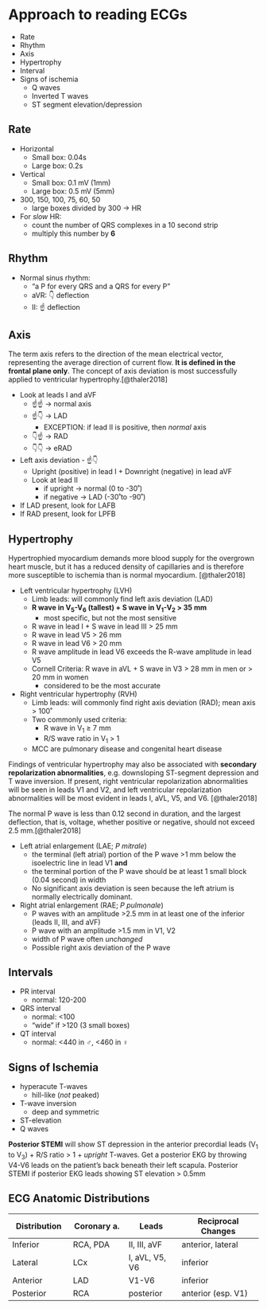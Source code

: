 # Approach to reading ECGs

-   Rate
-   Rhythm
-   Axis
-   Hypertrophy
-   Interval
-   Signs of ischemia
    -   Q waves
    -   Inverted T waves
    -   ST segment elevation/depression

## Rate

-   Horizontal
    -   Small box: 0.04s
    -   Large box: 0.2s
-   Vertical
    -   Small box: 0.1 mV (1mm)
    -   Large box: 0.5 mV (5mm)
-   300, 150, 100, 75, 60, 50
    -   large boxes divided by 300 → HR
-   For *slow* HR:
    -   count the number of QRS complexes in a 10 second strip
    -   multiply this number by **6**

## Rhythm

-   Normal sinus rhythm:
    -   "a P for every QRS and a QRS for every P"
    -   aVR: 👇 deflection
    -   II: ☝️ deflection

## Axis

The term axis refers to the direction of the mean electrical vector, representing the average direction of current flow. **It is defined in the frontal plane only**. The concept of axis deviation is most successfully applied to ventricular hypertrophy.[@thaler2018]

-   Look at leads I and aVF
    -   ☝️☝️ → normal axis
    -   ☝️👇 → LAD
        -   EXCEPTION: if lead II is positive, then *normal* axis
    -   👇☝️ → RAD
    -   👇👇 → eRAD
-   Left axis deviation - ☝️👇
    -   Upright (positive) in lead I + Downright (negative) in lead aVF
    -   Look at lead II
        -   if upright → normal (0 to -30˚)
        -   if negative → LAD (-30˚to -90˚)
-   If LAD present, look for LAFB
-   If RAD present, look for LPFB

## Hypertrophy

Hypertrophied myocardium demands more blood supply for the overgrown heart muscle, but it has a reduced density of capillaries and is therefore more susceptible to ischemia than is normal myocardium. [@thaler2018]

- Left ventricular hypertrophy (LVH)
  - Limb leads: will commonly find left axis deviation (LAD)
  - **R wave in V~5~-V~6~ (tallest) + S wave in V~1~-V~2~ \> 35 mm**
    - most specific, but not the most sensitive
  - R wave in lead I + S wave in lead III \> 25 mm
  - R wave in lead V5 > 26 mm
  - R wave in lead V6 > 20 mm
  - R wave amplitude in lead V6 exceeds the R-wave amplitude in lead V5
  - Cornell Criteria: R wave in aVL + S wave in V3 > 28 mm in men or > 20 mm in women
    - considered to be the most accurate
- Right ventricular hypertrophy (RVH)
  - Limb leads: will commonly find right axis deviation (RAD); mean axis > 100˚
  - Two commonly used criteria:
    - R wave in V~1~ ≥ 7 mm
    - R/S wave ratio in V~1~ \> 1
  - MCC are pulmonary disease and congenital heart disease

Findings of ventricular hypertrophy may also be associated with **secondary repolarization abnormalities**, e.g. downsloping ST-segment depression and T wave inversion. If present, right ventricular repolarization abnormalities will be seen in leads V1 and V2, and left ventricular repolarization abnormalities will be most evident in leads I, aVL, V5, and V6. [@thaler2018]

:::{.callout-tip}
The normal P wave is less than 0.12 second in duration, and the largest deflection, that is, voltage, whether positive or negative, should not exceed 2.5 mm.[@thaler2018]
:::

- Left atrial enlargement (LAE; _P mitrale_)
  - the terminal (left atrial) portion of the P wave >1 mm below the isoelectric line in lead V1 **and**
  - the terminal portion of the P wave should be at least 1 small block (0.04 second) in width
  - No significant axis deviation is seen because the left atrium is normally electrically dominant.
- Right atrial enlargement (RAE; _P pulmonale_)
  - P waves with an amplitude >2.5 mm in at least one of the inferior (leads II, III, and aVF)
  - P wave with an amplitude >1.5 mm in V1, V2
  - width of P wave often _unchanged_
  - Possible right axis deviation of the P wave

## Intervals

- PR interval
    - normal: 120-200
- QRS interval
    - normal: \<100
    - "wide" if \>120 (3 small boxes)
- QT interval
    - normal: \<440 in ♂, \<460 in ♀
    
## Signs of Ischemia

- hyperacute T-waves
    - hill-like (*not* peaked)
- T-wave inversion
    - deep and symmetric
- ST-elevation
- Q waves

:::{.callout-warning}
**Posterior STEMI** will show ST depression in the anterior precordial leads (V~1~ to V~3~) + R/S ratio \> 1 + *upright* T-waves. Get a posterior EKG by throwing V4-V6 leads on the patient's back beneath their left scapula. Posterior STEMI if posterior EKG leads showing ST elevation \> 0.5mm
:::

## ECG Anatomic Distributions

| **Distribution** | **Coronary a.** | **Leads**      | **Reciprocal Changes** |
|------------------|-----------------|----------------|------------------------|
| Inferior         | RCA, PDA        | II, III, aVF   | anterior, lateral      |
| Lateral          | LCx             | I, aVL, V5, V6 | inferior               |
| Anterior         | LAD             | V1-V6          | inferior               |
| Posterior        | RCA             | posterior      | anterior (esp. V1)     |